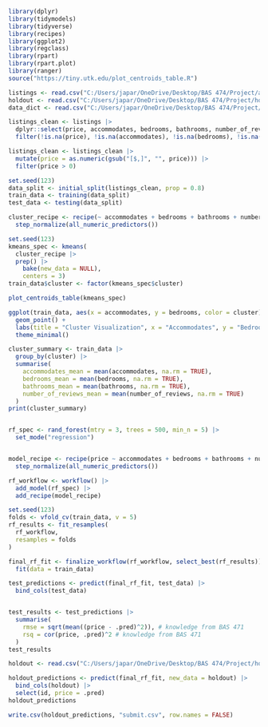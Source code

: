 ```r
library(dplyr)
library(tidymodels)
library(tidyverse)
library(recipes)
library(ggplot2)
library(regclass)
library(rpart)
library(rpart.plot)
library(ranger)
source("https://tiny.utk.edu/plot_centroids_table.R")

listings <- read.csv("C:/Users/japar/OneDrive/Desktop/BAS 474/Project/austin_listings.csv")
holdout <- read.csv("C:/Users/japar/OneDrive/Desktop/BAS 474/Project/holdout_x.csv")
data_dict <- read.csv("C:/Users/japar/OneDrive/Desktop/BAS 474/Project/listings_data_dictionary.csv")
```


```r
listings_clean <- listings |>
  dplyr::select(price, accommodates, bedrooms, bathrooms, number_of_reviews) |>
  filter(!is.na(price), !is.na(accommodates), !is.na(bedrooms), !is.na(bathrooms), !is.na(number_of_reviews))

listings_clean <- listings_clean |>
  mutate(price = as.numeric(gsub("[$,]", "", price))) |>
  filter(price > 0)

set.seed(123)
data_split <- initial_split(listings_clean, prop = 0.8)
train_data <- training(data_split)
test_data <- testing(data_split)

cluster_recipe <- recipe(~ accommodates + bedrooms + bathrooms + number_of_reviews, data = train_data) |>
  step_normalize(all_numeric_predictors())

set.seed(123)
kmeans_spec <- kmeans(
  cluster_recipe |>
  prep() |>
    bake(new_data = NULL), 
    centers = 3)
train_data$cluster <- factor(kmeans_spec$cluster)

plot_centroids_table(kmeans_spec)

ggplot(train_data, aes(x = accommodates, y = bedrooms, color = cluster)) +
  geom_point() +
  labs(title = "Cluster Visualization", x = "Accommodates", y = "Bedrooms") +
  theme_minimal()

cluster_summary <- train_data |>
  group_by(cluster) |>
  summarise(
    accommodates_mean = mean(accommodates, na.rm = TRUE),
    bedrooms_mean = mean(bedrooms, na.rm = TRUE),
    bathrooms_mean = mean(bathrooms, na.rm = TRUE),
    number_of_reviews_mean = mean(number_of_reviews, na.rm = TRUE)
  )
print(cluster_summary)


rf_spec <- rand_forest(mtry = 3, trees = 500, min_n = 5) |>
  set_mode("regression")


model_recipe <- recipe(price ~ accommodates + bedrooms + bathrooms + number_of_reviews, data = train_data) |>
  step_normalize(all_numeric_predictors())

rf_workflow <- workflow() |>
  add_model(rf_spec) |>
  add_recipe(model_recipe)

set.seed(123)
folds <- vfold_cv(train_data, v = 5)
rf_results <- fit_resamples(
  rf_workflow,
  resamples = folds
)

final_rf_fit <- finalize_workflow(rf_workflow, select_best(rf_results)) |>
  fit(data = train_data)

test_predictions <- predict(final_rf_fit, test_data) |>
  bind_cols(test_data)


test_results <- test_predictions |>
  summarise(
    rmse = sqrt(mean((price - .pred)^2)), # knowledge from BAS 471
    rsq = cor(price, .pred)^2 # knowledge from BAS 471
  )
test_results

holdout <- read.csv("C:/Users/japar/OneDrive/Desktop/BAS 474/Project/holdout_x.csv")

holdout_predictions <- predict(final_rf_fit, new_data = holdout) |>
  bind_cols(holdout) |>
  select(id, price = .pred)
holdout_predictions

write.csv(holdout_predictions, "submit.csv", row.names = FALSE)
```

